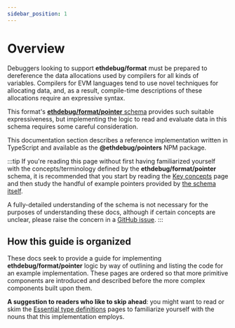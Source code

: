 ```yaml
---
sidebar_position: 1
---
```



# Overview

Debuggers looking to support **ethdebug/format** must be prepared to
dereference the data allocations used by compilers for all kinds of variables.
Compilers for EVM languages tend to use novel techniques for allocating data,
and, as a result, compile-time descriptions of these allocations require an
expressive syntax.

This format's [**ethdebug/format/pointer** schema](/spec/pointer/overview)
provides such suitable expressiveness, but implementing the logic to read and
evaluate data in this schema requires some careful consideration.

This documentation section describes a reference implementation written in
TypeScript and available as the **@ethdebug/pointers** NPM package.

:::tip
If you're reading this page without first having familiarized yourself with the
concepts/terminology defined by the **ethdebug/format/pointer** schema,
it is recommended that you start by reading the
[Key concepts](/spec/pointer/concepts) page and then study the handful of
example pointers provided by [the schema itself](/spec/pointer).

A fully-detailed understanding of the schema is not necessary for the purposes
of understanding these docs, although if certain concepts are unclear, please
raise the concern in a [GitHub
issue](https://github.com/ethdebug/format/issues).
:::

## How this guide is organized

These docs seek to provide a guide for implementing **ethdebug/format/pointer**
logic by way of outlining and listing the code for an example implementation.
These pages are ordered so that more primitive components are introduced
and described before the more complex components built upon them.

**A suggestion to
readers who like to skip ahead**: you might want to read or skim the
[Essential type definitions](/docs/implementation-guides/pointers/types) pages
to familiarize yourself with the nouns that this implementation employs.
